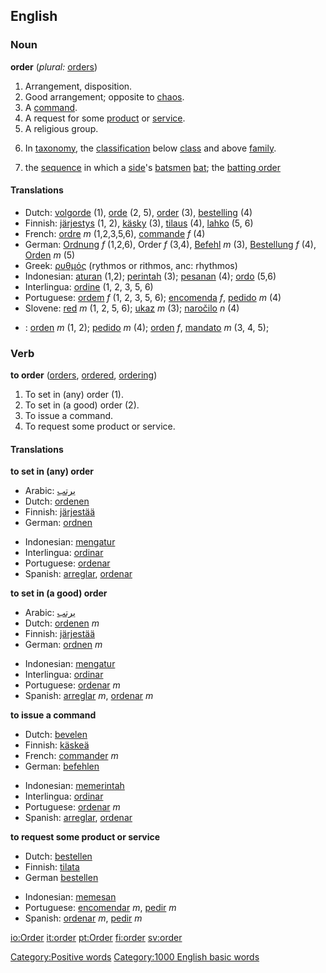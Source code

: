 ==English==

{{rank|white|means|thus|283|order|public|others|anything}}

===Noun===
'''order'''  (''plural:'' [[orders]])
# Arrangement, disposition.
# Good arrangement; opposite to [[chaos]].
# A [[command]].
# A request for some [[product]] or [[service]].
# A religious group.
#{{taxonomy}} In [[taxonomy]], the [[classification]] below [[class]] and above [[family]].
#{{cricket}} the [[sequence]] in which a [[side]]'s [[batsmen]] [[bat]]; the [[batting order]]

====Translations====
*Dutch: [[volgorde]] (1), [[orde]] (2, 5), [[order#Dutch|order]] (3), [[bestelling]] (4)
*Finnish: [[järjestys]] (1, 2), [[käsky]] (3), [[tilaus]] (4), [[lahko]] (5, 6)
*French: [[ordre]] ''m'' (1,2,3,5,6), [[commande]] ''f'' (4)
*German: [[Ordnung]] ''f'' (1,2,6), Order ''f'' (3,4), [[Befehl]] ''m'' (3), [[Bestellung]] ''f'' (4), [[Orden]] ''m'' (5)
*Greek: [[ρυθμός]] (rythmos or rithmos, anc: rhythmos)
*Indonesian: [[aturan]] (1,2); [[perintah]] (3); [[pesanan]] (4); [[ordo]] (5,6)
*Interlingua: [[ordine]] (1, 2, 3, 5, 6)
*Portuguese: [[ordem]] ''f'' (1, 2, 3, 5, 6); [[encomenda]] ''f'', [[pedido]] ''m'' (4)
*Slovene: [[red]] ''m'' (1, 2, 5, 6); [[ukaz]] ''m'' (3); [[naročilo]] ''n'' (4)
*{{es}}: [[orden]] ''m'' (1, 2); [[pedido]] ''m'' (4); [[orden]] ''f'', [[mandato]] ''m'' (3, 4, 5);

===Verb===
'''to order'''  ([[orders]], [[ordered]], [[ordering]])
# To set in (any) order (1).
# To set in (a good) order (2).
# To issue a command.
# To request some product or service.

====Translations====
'''to set in (any) order'''
{{top}}
*Arabic: [[يرتب]]
*Dutch: [[ordenen]]
*Finnish: [[järjestää]]
*German: [[ordnen]]
{{mid}}
*Indonesian: [[mengatur]]
*Interlingua: [[ordinar]]
*Portuguese: [[ordenar]]
*Spanish: [[arreglar]], [[ordenar]]
{{bottom}}

'''to set in (a good) order'''
{{top}}
*Arabic: [[يرتب]]
*Dutch: [[ordenen]] ''m''
*Finnish: [[järjestää]]
*German: [[ordnen]] ''m''
{{mid}}
*Indonesian: [[mengatur]]
*Interlingua: [[ordinar]]
*Portuguese: [[ordenar]]  ''m''
*Spanish: [[arreglar]] ''m'', [[ordenar]] ''m''
{{bottom}}

'''to issue a command'''
{{top}}
*Dutch: [[bevelen]]
*Finnish: [[käskeä]]
*French: [[commander]] ''m''
*German: [[befehlen]]
{{mid}}
*Indonesian: [[memerintah]]
*Interlingua: [[ordinar]]
*Portuguese: [[ordenar]] ''m''
*Spanish: [[arreglar]], [[ordenar]]
{{bottom}}

'''to request some product or service'''
{{top}}
*Dutch: [[bestellen]]
*Finnish: [[tilata]]
*German [[bestellen]]
{{mid}}
*Indonesian: [[memesan]]
*Portuguese: [[encomendar]] ''m'', [[pedir]] ''m''
*Spanish: [[ordenar]] ''m'', [[pedir]] ''m''
{{bottom}}

[[Category:Positive words]]
[[Category:1000 English basic words]]

[[io:Order]]
[[it:order]]
[[pt:Order]]
[[fi:order]]
[[sv:order]]